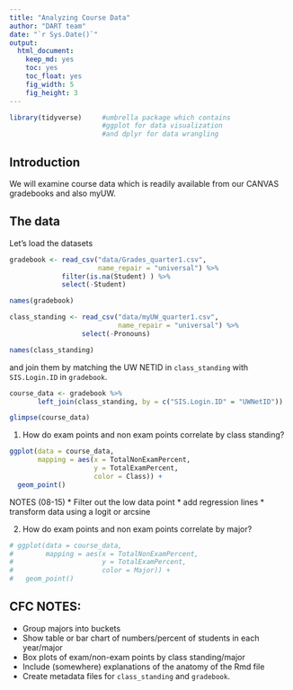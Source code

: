 ```yaml
---
title: "Analyzing Course Data"
author: "DART team"
date: "`r Sys.Date()`"
output: 
  html_document: 
    keep_md: yes
    toc: yes
    toc_float: yes
    fig_width: 5
    fig_height: 3
---
```


```r
library(tidyverse)     #umbrella package which contains 
                       #ggplot for data visualization 
                       #and dplyr for data wrangling
```

## Introduction 

  We will examine course data which is readily available from our CANVAS gradebooks and also myUW. 
  

## The data 

Let's load the datasets 
```r

gradebook <- read_csv("data/Grades_quarter1.csv", 
                      name_repair = "universal") %>%
             filter(is.na(Student) ) %>%
             select(-Student)

names(gradebook)

class_standing <- read_csv("data/myUW_quarter1.csv",
                           name_repair = "universal") %>% 
                  select(-Pronouns)

names(class_standing)
```

and join them by matching the UW NETID in `class_standing` with `SIS.Login.ID` in `gradebook`. 

```r

course_data <- gradebook %>% 
       left_join(class_standing, by = c("SIS.Login.ID" = "UWNetID"))

glimpse(course_data)
```



1. How do exam points and non exam points correlate by class standing? 

```r
ggplot(data = course_data,
       mapping = aes(x = TotalNonExamPercent,
                     y = TotalExamPercent,
                     color = Class)) +
  geom_point()

```

NOTES (08-15)
* Filter out the low data point
* add regression lines
* transform data using a logit or arcsine


2. How do exam points and non exam points correlate by major? 

```r
# ggplot(data = course_data,
#        mapping = aes(x = TotalNonExamPercent,
#                      y = TotalExamPercent,
#                      color = Major)) +
#   geom_point()

```

## CFC NOTES:
* Group majors into buckets
* Show table or bar chart of numbers/percent of students in each year/major
* Box plots of exam/non-exam points by class standing/major
* Include (somewhere) explanations of the anatomy of the Rmd file
* Create metadata files for `class_standing` and `gradebook`. 